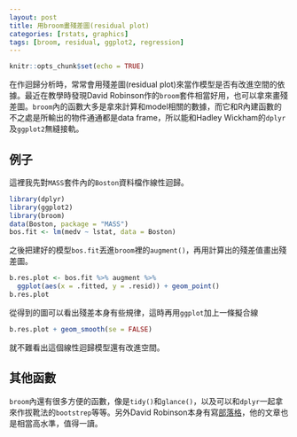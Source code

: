 ```yaml
---
layout: post
title: 用broom畫殘差圖(residual plot)
categories: [rstats, graphics]
tags: [broom, residual, ggplot2, regression]
---
```


```r
knitr::opts_chunk$set(echo = TRUE)
```

在作迴歸分析時，常常會用殘差圖(residual plot)來當作模型是否有改進空間的依據。最近在教學時發現David Robinson作的`broom`套件相當好用，也可以拿來畫殘差圖。`broom`內的函數大多是拿來計算和model相關的數據，而它和R內建函數的不之處是所輸出的物件通通都是data frame，所以能和Hadley Wickham的`dplyr`及`ggplot2`無縫接軌。

## 例子

這裡我先對`MASS`套件內的`Boston`資料檔作線性迴歸。


```r
library(dplyr)
library(ggplot2)
library(broom)
data(Boston, package = "MASS")
bos.fit <- lm(medv ~ lstat, data = Boston)
```

之後把建好的模型`bos.fit`丟進`broom`裡的`augment()`，再用計算出的殘差值畫出殘差圖。

```r
b.res.plot <- bos.fit %>% augment %>%
  ggplot(aes(x = .fitted, y = .resid)) + geom_point()
b.res.plot
```

從得到的圖可以看出殘差本身有些規律，這時再用`ggplot`加上一條擬合線

```r
b.res.plot + geom_smooth(se = FALSE)
```

就不難看出這個線性迴歸模型還有改進空間。

## 其他函數

`broom`內還有很多方便的函數，像是`tidy()`和`glance()`，以及可以和`dplyr`一起拿來作拔靴法的`bootstrep`等等。另外David Robinson本身有寫[部落格](http://varianceexplained.org/)，他的文章也是相當高水準，值得一讀。
